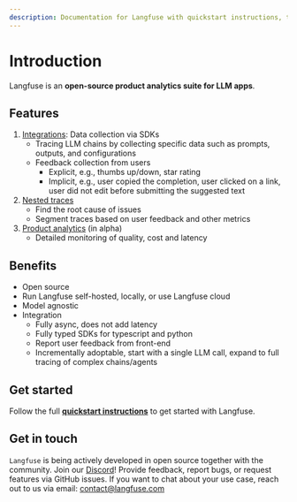 ```yaml
---
description: Documentation for Langfuse with quickstart instructions, tutorials, and more.
---
```



# Introduction

Langfuse is an **open-source product analytics suite for LLM apps**.

## Features

1. [Integrations](/docs/integrations): Data collection via SDKs
   - Tracing LLM chains by collecting specific data such as prompts, outputs, and configurations
   - Feedback collection from users
     - Explicit, e.g., thumbs up/down, star rating
     - Implicit, e.g., user copied the completion, user clicked on a link, user did not edit before submitting the suggested text
1. [Nested traces](/docs/tracing)
   - Find the root cause of issues
   - Segment traces based on user feedback and other metrics
1. [Product analytics](/docs/analytics) (in alpha)
   - Detailed monitoring of quality, cost and latency

## Benefits

- Open source
- Run Langfuse self-hosted, locally, or use Langfuse cloud
- Model agnostic
- Integration
  - Fully async, does not add latency
  - Fully typed SDKs for typescript and python
  - Report user feedback from front-end
  - Incrementally adoptable, start with a single LLM call, expand to full tracing of complex chains/agents

## Get started

Follow the full [**quickstart instructions**](/docs/get-started) to get started with Langfuse.

## Get in touch

`Langfuse` is being actively developed in open source together with the community. Join our [Discord](https://discord.gg/7NXusRtqYU)! Provide feedback, report bugs, or request features via GitHub issues. If you want to chat about your use case, reach out to us via email: contact@langfuse.com
